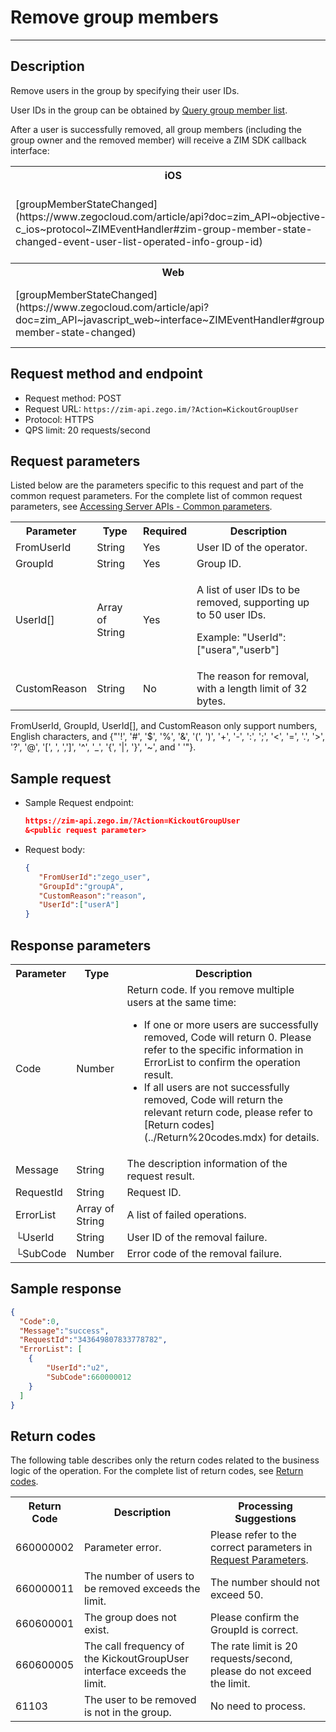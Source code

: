 # Remove group members

- - -


## Description

Remove users in the group by specifying their user IDs.

<Note title="Note">

User IDs in the group can be obtained by [Query group member list](./).
</Note>

After a user is successfully removed, all group members (including the group owner and the removed member) will receive a ZIM SDK callback interface:

<table>

<tbody><tr>
<th>iOS</th>
<th>Android</th>
<th>macOS</th>
<th>Windows</th>
</tr>
<tr>
<td>[groupMemberStateChanged](https://www.zegocloud.com/article/api?doc=zim_API~objective-c_ios~protocol~ZIMEventHandler#zim-group-member-state-changed-event-user-list-operated-info-group-id)</td>
<td>[onGroupMemberStateChanged](https://www.zegocloud.com/article/api?doc=zim_API~java_android~class~ZIMEventHandler#on-group-member-state-changed)</td>
<td>[groupMemberStateChanged](https://www.zegocloud.com/article/api?doc=zim_API~objective-c_macos~protocol~ZIMEventHandler#zim-group-member-state-changed-event-user-list-operated-info-group-id)</td>
<td>[onGroupMemberStateChanged](https://www.zegocloud.com/article/api?doc=zim_API~cpp_windows~class~ZIMEventHandler#on-group-member-state-changed)</td>
</tr>
<tr>
<th>Web</th>
<th>Flutter</th>
<th>Reactive Native</th>
<th>Unity3D</th>
</tr>
<tr>
<td>[groupMemberStateChanged](https://www.zegocloud.com/article/api?doc=zim_API~javascript_web~interface~ZIMEventHandler#group-member-state-changed)</td>
<td>[onGroupMemberStateChanged](https://pub.dev/documentation/zego_zim/latest/zego_zim/ZIMEventHandler/onGroupMemberStateChanged.html)</td>
<td>[groupMemberStateChanged](https://www.zegocloud.com/article/api?doc=zim_API~javascript_react-native~interface~ZIMEventHandler#group-member-state-changed)</td>
<td>[OnGroupMemberStateChanged](https://www.zegocloud.com/article/api?doc=zim_API~cs_unity3d~class~ZIMEventHandler#on-group-member-state-changed)</td>
</tr>
</tbody></table>

## Request method and endpoint

- Request method: POST
- Request URL: `https://zim-api.zego.im/?Action=KickoutGroupUser`
- Protocol: HTTPS
- QPS limit: 20 requests/second

## Request parameters

Listed below are the parameters specific to this request and part of the common request parameters. For the complete list of common request parameters, see [Accessing Server APIs - Common parameters](../Accessing%20Server%20APIs.mdx#common-parameters).


<table>

<tbody><tr>
<th>Parameter</th>
<th>Type</th>
<th>Required</th>
<th>Description</th>
</tr>
<tr>
<td>FromUserId</td>
<td>String</td>
<td>Yes</td>
<td>User ID of the operator.</td>
</tr>
<tr>
<td>GroupId</td>
<td>String</td>
<td>Yes</td>
<td>Group ID.</td>
</tr>
<tr>
<td>UserId[]</td>
<td>Array of String</td>
<td>Yes</td>
<td><p>A list of user IDs to be removed, supporting up to 50 user IDs.</p><p>Example: "UserId": ["usera","userb"]</p></td>
</tr>
<tr>
<td>CustomReason</td>
<td>String</td>
<td>No</td>
<td>The reason for removal, with a length limit of 32 bytes.</td>
</tr>
</tbody></table>

<Note title="Note">

FromUserId, GroupId, UserId[], and CustomReason only support numbers, English characters, and {"'!', '#', '$', '%', '&', '(', ')', '+', '-', ':', ';', '<', '=', '.', '>', '?', '@', '[', \', \',']', '^', '_', '{', '|', '}', '~', and ' '"}.
</Note>

## Sample request

- Sample Request endpoint:

   ```json
   https://zim-api.zego.im/?Action=KickoutGroupUser
   &<public request parameter>
   ```

- Request body:

   ```json
   {
      "FromUserId":"zego_user",
      "GroupId":"groupA",
      "CustomReason":"reason",
      "UserId":["userA"]
   }
   ```

## Response parameters

<table class="collapsible-table" >

<tbody><tr data-row-level="1">
<th>Parameter</th>
<th>Type</th>
<th>Description</th>
</tr>
<tr data-row-level="2">
<td>Code</td>
<td>Number</td>
<td>Return code.
<Note title="Note">If you remove multiple users at the same time: <ul><li>If one or more users are successfully removed, Code will return 0. Please refer to the specific information in ErrorList to confirm the operation result.</li><li>If all users are not successfully removed, Code will return the relevant return code, please refer to  [Return codes](../Return%20codes.mdx) for details.</li></ul></Note></td>
</tr>
<tr data-row-level="3">
<td>Message</td>
<td>String</td>
<td>The description information of the request result.</td>
</tr>
<tr data-row-level="4">
<td>RequestId</td>
<td>String</td>
<td>Request ID.</td>
</tr>
<tr data-row-level="5" data-row-child="true">
<td>ErrorList</td>
<td>Array of String</td>
<td>A list of failed operations.</td>
</tr>
<tr data-row-level="5-1">
<td>└UserId</td>
<td>String</td>
<td>User ID of the removal failure.</td>
</tr>
<tr data-row-level="5-2">
<td>└SubCode</td>
<td>Number</td>
<td>Error code of the removal failure.</td>
</tr>
</tbody></table>

## Sample response

```json
{
  "Code":0,
  "Message":"success",
  "RequestId":"343649807833778782",
  "ErrorList": [
    {
        "UserId":"u2",
        "SubCode":660000012
    } 
  ]
}
```

## Return codes

The following table describes only the return codes related to the business logic of the operation. For the complete list of return codes, see [Return codes](../Return%20codes.mdx).

<table>

<tbody><tr>
<th>Return Code</th>
<th>Description</th>
<th>Processing Suggestions</th>
</tr>
<tr>
<td>660000002</td>
<td>Parameter error.</td>
<td>Please refer to the correct parameters in <a href="#3">Request Parameters</a>.</td>
</tr>
<tr>
<td>660000011</td>
<td>The number of users to be removed exceeds the limit.</td>
<td>The number should not exceed 50.</td>
</tr>
<tr>
<td>660600001</td>
<td>The group does not exist.</td>
<td>Please confirm the GroupId is correct.</td>
</tr>
<tr>
<td>660600005</td>
<td>The call frequency of the KickoutGroupUser interface exceeds the limit.</td>
<td>The rate limit is 20 requests/second, please do not exceed the limit.</td>
</tr>
<tr>
<td>61103</td>
<td>The user to be removed is not in the group.</td>
<td>No need to process.</td>
</tr>
</tbody></table>
